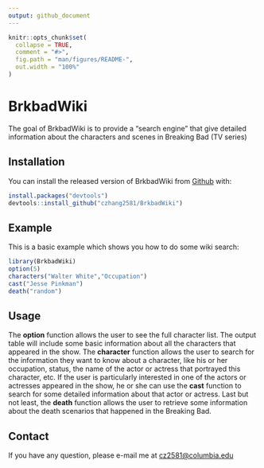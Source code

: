 ---
output: github_document
---

<!-- README.md is generated from README.Rmd. Please edit that file -->

```{r, include = FALSE}
knitr::opts_chunk$set(
  collapse = TRUE,
  comment = "#>",
  fig.path = "man/figures/README-",
  out.width = "100%"
)
```

# BrkbadWiki


The goal of BrkbadWiki is to provide a "search engine" that give detailed information about the characters and scenes in Breaking Bad (TV series)

## Installation

You can install the released version of BrkbadWiki from [Github](https://github.com) with:

``` r
install.packages("devtools")
devtools::install_github("czhang2581/BrkbadWiki")
```

## Example

This is a basic example which shows you how to do some wiki search:

```{r example}
library(BrkbadWiki)
option(5)
characters("Walter White","Occupation")
cast("Jesse Pinkman")
death("random")
```


## Usage

The __option__ function allows the user to see the full character list. The output table will include some basic information about all the characters that appeared in the show.
The __character__ function allows the user to search for the information they want to know about a character, like his or her occupation, status, the name of the actor or actress that portrayed this character, etc. 
If the user is particularly interested in one of the actors or actresses appeared in the show, he or she can use the __cast__ function to search for some detailed information about that actor or actress.
Last but not least, the __death__ function allows the user to retrieve some information about the death scenarios that happened in the Breaking Bad.

## Contact
If you have any question, please e-mail me at <cz2581@columbia.edu> 
